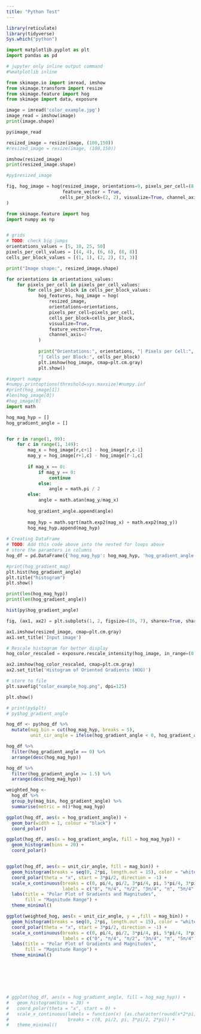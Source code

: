 ```yaml
---
title: "Python Test"
---
```


```r
library(reticulate)
library(tidyverse)
Sys.which("python")
```

```python

import matplotlib.pyplot as plt
import pandas as pd

# jupyter only inline output command
#%matplotlib inline

from skimage.io import imread, imshow
from skimage.transform import resize
from skimage.feature import hog
from skimage import data, exposure


```

```python
image = imread('color_example.jpg')
image_read = imshow(image)
print(image.shape)
```

```r
py$image_read
```

```python
resized_image = resize(image, (100,150))
#resized_image = resize(image, (100,150))

imshow(resized_image)
print(resized_image.shape)
```

```r
#py$resized_image
```

```python
fig, hog_image = hog(resized_image, orientations=9, pixels_per_cell=(8, 8), 
                     feature_vector = True,
                    cells_per_block=(2, 2), visualize=True, channel_axis=2 #multichannel=True
)
```

```python
from skimage.feature import hog
import numpy as np


# grids
# TODO: check big jumps
orientations_values = [5, 10, 25, 50]
pixels_per_cell_values = [(4, 4), (6, 6), (8, 8)]
cells_per_block_values = [(1, 1), (2, 2), (3, 3)]

print("Image shape:", resized_image.shape)

for orientations in orientations_values:
    for pixels_per_cell in pixels_per_cell_values:
        for cells_per_block in cells_per_block_values:
            hog_features, hog_image = hog(
                resized_image,
                orientations=orientations,
                pixels_per_cell=pixels_per_cell,
                cells_per_block=cells_per_block,
                visualize=True,
                feature_vector=True,
                channel_axis=2
            )
            
            print("Orientations:", orientations, "| Pixels per Cell:", pixels_per_cell, 
            "| Cells per Block:", cells_per_block)
            plt.imshow(hog_image, cmap=plt.cm.gray)
            plt.show()

```



```python
#import numpy
#numpy.printoptions(threshold=sys.maxsize)#numpy.inf
#print(hog_image[1])
#len(hog_image[0])
#hog_image[0]
import math

hog_mag_hyp = []
hog_gradient_angle = []


for r in range(1, 99):
    for c in range(1, 149):
        mag_x = hog_image[r,c+1] - hog_image[r,c-1]
        mag_y = hog_image[r+1,c] - hog_image[r-1,c]
        
        if mag_x == 0:
            if mag_y == 0:
                continue
            else:
                angle = math.pi / 2
        else:
            angle = math.atan(mag_y/mag_x)
        
        hog_gradient_angle.append(angle)
        
        mag_hyp = math.sqrt(math.exp2(mag_x) + math.exp2(mag_y))
        hog_mag_hyp.append(mag_hyp)
        
# Creating DataFrame
# TODO: Add this code above into the nested for loops above
# store the paramters in columns
hog_df = pd.DataFrame({'hog_mag_hyp': hog_mag_hyp, 'hog_gradient_angle': hog_gradient_angle})

#print(hog_gradient_mag)
plt.hist(hog_gradient_angle) 
plt.title("histogram") 
plt.show()

print(len(hog_mag_hyp))
print(len(hog_gradient_angle))

```



```r
hist(py$hog_gradient_angle)
```

```python
fig, (ax1, ax2) = plt.subplots(1, 2, figsize=(16, 7), sharex=True, sharey=True)

ax1.imshow(resized_image, cmap=plt.cm.gray)
ax1.set_title('Input image')

# Rescale histogram for better display 
hog_color_rescaled = exposure.rescale_intensity(hog_image, in_range=(0, 10))

ax2.imshow(hog_color_rescaled, cmap=plt.cm.gray)
ax2.set_title('Histogram of Oriented Gradients (HOG)')

# store to file
plt.savefig("color_example_hog.png", dpi=125)

plt.show()

```

```r
# print(py$plt)
# py$hog_gradient_angle

hog_df <- py$hog_df %>%
  mutate(mag_bin = cut(hog_mag_hyp, breaks = 5),
         unit_cir_angle = ifelse(hog_gradient_angle < 0, hog_gradient_angle + 2*pi, hog_gradient_angle))

hog_df %>%
  filter(hog_gradient_angle == 0) %>%
  arrange(desc(hog_mag_hyp))

hog_df %>%
  filter(hog_gradient_angle >= 1.5) %>%
  arrange(desc(hog_mag_hyp))

```

```r

weighted_hog <-
  hog_df %>%
  group_by(mag_bin, hog_gradient_angle) %>%
  summarise(metric = n()*hog_mag_hyp)

ggplot(hog_df, aes(x = hog_gradient_angle)) +
  geom_bar(width = 1, colour = "black") +
  coord_polar()

ggplot(hog_df, aes(x = hog_gradient_angle, fill = hog_mag_hyp)) +
  geom_histogram(bins = 20) +
  coord_polar()


ggplot(hog_df, aes(x = unit_cir_angle, fill = mag_bin)) +
  geom_histogram(breaks = seq(0, 2*pi, length.out = 15), color = "white") +
  coord_polar(theta = "x", start = 3*pi/2, direction = -1) +
  scale_x_continuous(breaks = c(0, pi/4, pi/2, 3*pi/4, pi, 5*pi/4, 3*pi/2, 7*pi/4), 
                     labels = c("0", "π/4", "π/2", "3π/4", "π", "5π/4", "3π/2", "7π/4")) +
  labs(title = "Polar Plot of Gradients and Magnitudes",
       fill = "Magnitude Range") +
  theme_minimal()

ggplot(weighted_hog, aes(x = unit_cir_angle, y = ,fill = mag_bin)) +
  geom_histogram(breaks = seq(0, 2*pi, length.out = 15), color = "white") +
  coord_polar(theta = "x", start = 3*pi/2, direction = -1) +
  scale_x_continuous(breaks = c(0, pi/4, pi/2, 3*pi/4, pi, 5*pi/4, 3*pi/2, 7*pi/4), 
                     labels = c("0", "π/4", "π/2", "3π/4", "π", "5π/4", "3π/2", "7π/4")) +
  labs(title = "Polar Plot of Gradients and Magnitudes",
       fill = "Magnitude Range") +
  theme_minimal()







# ggplot(hog_df, aes(x = hog_gradient_angle, fill = hog_mag_hyp)) +
#   geom_histogram(bins = 20) +
#   coord_polar(theta = "x", start = 0) +
#   scale_x_continuous(labels = function(x) {as.character(round(x*2*pi, digits = 5))},
#                      breaks = c(0, pi/2, pi, 3*pi/2, 2*pi)) +
#   theme_minimal()


```
